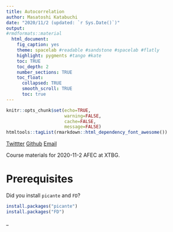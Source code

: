```yaml
---
title: Autocorrelation
author: Masatoshi Katabuchi
date: "2020/11/2 (updated: `r Sys.Date()`)"
output:
#rmdformats::material
  html_document:
    fig_caption: yes
    theme: spacelab #readable #sandstone #spacelab #flatly
    highlight: pygments #tango #kate
    toc: TRUE
    toc_depth: 2
    number_sections: TRUE
    toc_float:
      collapsed: TRUE
      smooth_scroll: TRUE
      toc: true
---
```


```r
knitr::opts_chunk$set(echo=TRUE,
                      warning=FALSE,
                      cache=FALSE,
                      message=FALSE)
htmltools::tagList(rmarkdown::html_dependency_font_awesome())
```

<a href="https://twitter.com/mattocci"><i class="fa fa-twitter fa-1x"></i> Twittter</a>
<a href="https://github.com/mattocci27/"><i class="fa fa-github fa-1x"></i> Github</a>
<a href="mailto:mattocci27@gmail.com"><i class="fa fa-envelope fa-1x"></i> Email</a>

Course materials for 2020-11-2 AFEC at XTBG.

# Prerequisites

Did you install `picante` and `FD`?

```r
install.packages("picante")
install.packages("FD")
```
_